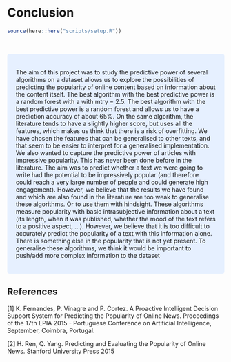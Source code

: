 # Conclusion

```r
source(here::here("scripts/setup.R"))
```

<br>

<style>
div.blue { background-color:#e6f0ff; border-radius: 5px; padding: 20px;}
</style>
<div class = "blue">

The aim of this project was to study the predictive power of several algorithms on a dataset allows us to explore the possibilities of predicting the popularity of online content based on information about the content itself. The best algorithm with the best predictive power is a random forest with a with mtry = 2.5. The best algorithm with the best predictive power is a random forest and allows us to have a prediction accuracy of about 65%. On the same algorithm, the literature tends to have a slightly higher score, but uses all the features, which makes us think that there is a risk of overfitting. We have chosen the features that can be generalised to other texts, and that seem to be easier to interpret for a generalised implementation. We also wanted to capture the predictive power of articles with impressive popularity. This has never been done before in the literature. The aim was to predict whether a text we were going to write had the potential to be impressively popular (and therefore could reach a very large number of people and could generate high engagement).
However, we believe that the results we have found and which are also found in the literature are too weak to generalise these algorithms. Or to use them with hindsight.
These algorithms measure popularity with basic intrasubjective information about a text (its length, when it was published, whether the mood of the text refers to a positive aspect, ...). However, we believe that it is too difficult to accurately predict the popularity of a text with this information alone. There is something else in the popularity that is not yet present.
To generalise these algorithms, we think it would be important to push/add more complex information to the dataset


</div>


## References

[1] K. Fernandes, P. Vinagre and P. Cortez. A Proactive Intelligent Decision Support System for Predicting the Popularity of Online News. Proceedings of the 17th EPIA 2015 - Portuguese Conference on Artificial Intelligence, September, Coimbra, Portugal.

[2] H. Ren, Q. Yang. Predicting and Evaluating the Popularity of Online News. Stanford University Press 2015